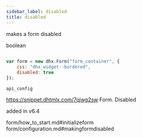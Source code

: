 ```yaml
---
sidebar_label: disabled
title: disabled
---
```



          


<Short>
 
makes a form disabled


</Short>



<Type>
 boolean


</Type>


~~~js
 
var form = new dhx.Form("form_container", {
	css: "dhx_widget--bordered",
	disabled: true
});


~~~
	api_config

<Descr>
 



</Descr>



https://snippet.dhtmlx.com/7qjwg2sw	Form. Disabled

 added in v6.4

 form/how_to_start.md#initializeform
form/configuration.md#makingformdisabled